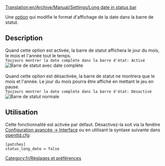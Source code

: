 [[Translation:en/Archive/Manual/Settings/Long date in status bar]]


Une [[fr/Archive/Manual/Settings/Options avancées|option]] qui modifie le format d'affichage de la date dans la barre de statut.

== Description ==
Quand cette option est activée, la barre de statut affichera le jour du mois, le mois et l'année tout le temps.<br>
<code>Toujours montrer la date complète dans la barre d'état: Activé</code><br>
[[File:en/LongDateInStatusBar.png|Barre de statut avec date complète]]<br><br>
Quand cette option est désactivée, la barre de statut ne montrera que le mois et l'année. Le jour du mois pourra être affiché en mettant le jeu en pause.<br>
<code>Toujours montrer la date complète dans la barre d'état: Désactivé</code><br>
[[File:en/ShortDateInStatusBar.png|Barre de statut normale]]

== Utilisation ==
Cette fonctionnalité est activée par défaut. Désactivez-la soit via la fenêtre [[fr/Archive/Manual/Settings/Options avancées/Interface#afficher-la-date-complete-dans-la-barre-d-etat|Configuration avancée -> Interface]] ou en utilisant la syntaxe suivante dans [[fr/Archive/Manual/Settings/Openttd.cfg|openttd.cfg]]:
 [patches]
 status_long_date = false

[[Category:fr/Réglages et préférences]]